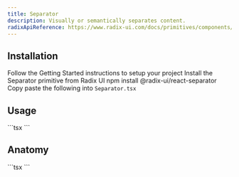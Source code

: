 ```yaml
---
title: Separator
description: Visually or semantically separates content.
radixApiReference: https://www.radix-ui.com/docs/primitives/components/separator#api-reference
---
```


<ComponentDemo name="Separator" />

## <HeaderLink href="#installation" id="installation">Installation</HeaderLink>

<Steps>

<Step className="inline-flex items-center gap-2 [&>p]:mt-0">
  Follow the
  <Link href={"/docs/getting-started"}>Getting Started</Link>
  instructions to setup your project
</Step>
<Step>Install the Separator primitive from Radix UI</Step>
<CodeCopyBlock className="mt-2 py-4">npm install @radix-ui/react-separator</CodeCopyBlock>
<Step>
  Copy paste the following into <Code>Separator.tsx</Code>
</Step>
<ComponentSource name="Separator" />

</Steps>

## <HeaderLink href="#usage" id="usage">Usage</HeaderLink>

<CodeCopyBlock>
  ```tsx
  <Separator />
  ```
</CodeCopyBlock>

## <HeaderLink href="#anatomy" id="anatomy">Anatomy</HeaderLink>

<CodeBlock>
  ```tsx
  <Separator />
  ```
</CodeBlock>
